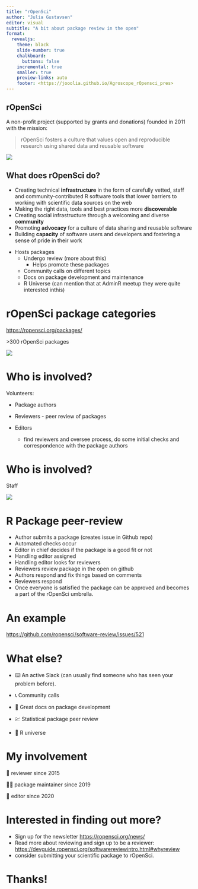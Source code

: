 ```yaml
---
title: "rOpenSci"
author: "Julia Gustavsen"
editor: visual
subtitle: "A bit about package review in the open"
format:
  revealjs: 
    theme: black
    slide-number: true
    chalkboard: 
      buttons: false
    incremental: true 
    smaller: true
    preview-links: auto
    footer: <https://jooolia.github.io/Agroscope_rOpensci_pres>
---
```


## rOpenSci

A non-profit project (supported by grants and donations) founded in 2011 with the mission:

> rOpenSci fosters a culture that values open and reproducible research using shared data and reusable software

![](images/icon_lettering_color.png){fig-align="center"}

## What does rOpenSci do? {.smaller}

-   Creating technical **infrastructure** in the form of carefully vetted, staff and community-contributed R software tools that lower barriers to working with scientific data sources on the web
-   Making the right data, tools and best practices more **discoverable**
-   Creating social infrastructure through a welcoming and diverse **community**
-   Promoting **advocacy** for a culture of data sharing and reusable software
-   Building **capacity** of software users and developers and fostering a sense of pride in their work

::: notes
-   Hosts packages
    -   Undergo review (more about this)
        -   Helps promote these packages
    -   Community calls on different topics
    -   Docs on package development and maintenance
    -   R Universe (can mention that at AdminR meetup they were quite interested inthis)
:::

# rOpenSci package categories

<https://ropensci.org/packages/>

\>300 rOpenSci packages

![](images/ropensci_package_categories.png){fig-align="center"}

# Who is involved?

Volunteers:

-   Package authors

-   Reviewers - peer review of packages

-   Editors

    -   find reviewers and oversee process, do some initial checks and correspondence with the package authors

# Who is involved?

Staff

![](images/ropensci_staff.png)

# R Package peer-review {.smaller}

-   Author submits a package (creates issue in Github repo)
-   Automated checks occur
-   Editor in chief decides if the package is a good fit or not
-   Handling editor assigned
-   Handling editor looks for reviewers
-   Reviewers review package in the open on github
-   Authors respond and fix things based on comments
-   Reviewers respond
-   Once everyone is satisfied the package can be approved and becomes a part of the rOpenSci umbrella.

# An example

<https://github.com/ropensci/software-review/issues/521>

# What else?

-   ⌨️ An active Slack (can usually find someone who has seen your problem before).

-   📞 Community calls

-   📘 Great docs on package development

-    💹 Statistical package peer review

-   🚀 R universe

# My involvement

📝 reviewer since 2015

👷‍♀️ package maintainer since 2019

🧐 editor since 2020

# Interested in finding out more?

-   Sign up for the newsletter <https://ropensci.org/news/>
-   Read more about reviewing and sign up to be a reviewer: <https://devguide.ropensci.org/softwarereviewintro.html#whyreview>
-   consider submitting your scientific package to rOpenSci.

# Thanks!
